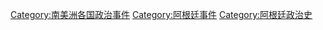 [[Category:南美洲各国政治事件|Category:南美洲各国政治事件]]
[[Category:阿根廷事件|Category:阿根廷事件]]
[[Category:阿根廷政治史|Category:阿根廷政治史]]